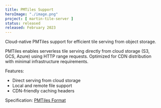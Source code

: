 ```yaml
---
title: PMTiles Support
heroImage: "./image.png"
project: [ martin-tile-server ]
status: released
released: February 2023
---
```


Cloud-native PMTiles support for efficient tile serving from object storage.

PMTiles enables serverless tile serving directly from cloud storage (S3, GCS, Azure) using HTTP range requests.
Optimized for CDN distribution with minimal infrastructure requirements.

Features:

- Direct serving from cloud storage
- Local and remote file support
- CDN-friendly caching headers

Specification: [PMTiles Format](https://github.com/protomaps/PMTiles)
